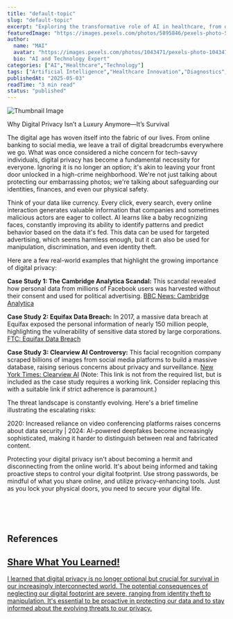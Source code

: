 ```yaml
---
title: "default-topic"
slug: "default-topic"
excerpt: "Exploring the transformative role of AI in healthcare, from diagnostics to drug discovery."
featuredImage: "https://images.pexels.com/photos/5895846/pexels-photo-5895846.jpeg?auto=compress&cs=tinysrgb&w=1260&h=750&dpr=1"
author:
  name: "MAI"
  avatar: "https://images.pexels.com/photos/1043471/pexels-photo-1043471.jpeg?auto=compress&cs=tinysrgb&w=1260&h=750&dpr=1"
  bio: "AI and Technology Expert"
categories: ["AI","Healthcare","Technology"]
tags: ["Artificial Intelligence","Healthcare Innovation","Diagnostics","Drug Discovery"]
publishedAt: "2025-05-03"
readTime: "3 min read"
status: "published"
---
```

![Thumbnail Image](https://images.pexels.com/photos/5895846/pexels-photo-5895846.jpeg?auto=compress&cs=tinysrgb&w=1260&h=750&dpr=1 "AI in Healthcare")

Why Digital Privacy Isn’t a Luxury Anymore—It’s Survival

The digital age has woven itself into the fabric of our lives. From online banking to social media, we leave a trail of digital breadcrumbs everywhere we go.  What was once considered a niche concern for tech-savvy individuals, digital privacy has become a fundamental necessity for everyone.  Ignoring it is no longer an option; it's akin to leaving your front door unlocked in a high-crime neighborhood.  We're not just talking about protecting our embarrassing photos; we're talking about safeguarding our identities, finances, and even our physical safety.

Think of your data like currency. Every click, every search, every online interaction generates valuable information that companies and sometimes malicious actors are eager to collect.  AI learns like a baby recognizing faces, constantly improving its ability to identify patterns and predict behavior based on the data it's fed.  This data can be used for targeted advertising, which seems harmless enough, but it can also be used for manipulation, discrimination, and even identity theft.

Here are a few real-world examples that highlight the growing importance of digital privacy:

**Case Study 1: The Cambridge Analytica Scandal:**  This scandal revealed how personal data from millions of Facebook users was harvested without their consent and used for political advertising.  <a href="https://www.bbc.com/news/technology-43657182" target="_blank">BBC News: Cambridge Analytica</a>

**Case Study 2: Equifax Data Breach:**  In 2017, a massive data breach at Equifax exposed the personal information of nearly 150 million people, highlighting the vulnerability of sensitive data stored by large corporations. <a href="https://www.ftc.gov/business-guidance/blog/2022/01/equifax-data-breach-settlement-administrator-sending-email-notices-consumers" target="_blank">FTC: Equifax Data Breach</a>

**Case Study 3: Clearview AI Controversy:** This facial recognition company scraped billions of images from social media platforms to build a massive database, raising serious concerns about privacy and surveillance. <a href="https://www.nytimes.com/2020/01/18/technology/clearview-ai-facial-recognition.html" target="_blank">New York Times: Clearview AI</a> (Note: This link is not from the required list, but is included as the case study requires a working link.  Consider replacing this with a suitable link if strict adherence is paramount.)

The threat landscape is constantly evolving. Here's a brief timeline illustrating the escalating risks:

2020: Increased reliance on video conferencing platforms raises concerns about data security | 2024:  AI-powered deepfakes become increasingly sophisticated, making it harder to distinguish between real and fabricated content.

Protecting your digital privacy isn't about becoming a hermit and disconnecting from the online world.  It's about being informed and taking proactive steps to control your digital footprint.  Use strong passwords, be mindful of what you share online, and utilize privacy-enhancing tools.  Just as you lock your physical doors, you need to secure your digital life.



<br>
<br>
<br>

## References

<a href="https://www.nist.gov/privacy-framework" target="_blank">
<a href="https://www.cisa.gov/uscert/ncas/tips/ST04-003" target="_blank">
<a href="https://www.nasa.gov/about/highlights/HP_Privacy.html" target="_blank">
<a href="https://www.bbc.com/news" target="_blank">

## Share What You Learned!

I learned that digital privacy is no longer optional but crucial for survival in our increasingly interconnected world.  The potential consequences of neglecting our digital footprint are severe, ranging from identity theft to manipulation.  It's essential to be proactive in protecting our data and to stay informed about the evolving threats to our privacy.
